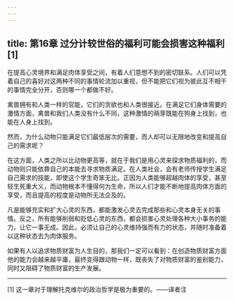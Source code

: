 ```yaml
---
---
---
```

title: 第16章 过分计较世俗的福利可能会损害这种福利 [1]
---

在提高心灵境界和满足肉体享受之间，有着人们意想不到的密切联系。人们可以凭着自己的喜好对这两种不同的事情轮流加以重视，但不能把它们视为彼此互不相干的事情完全分开，否则哪一个都做不好。

禽兽拥有和人类一样的官能，它们的贪欲也和人类很接近。在满足它们身体需要的激情方面，禽兽和我们人类没有什么不同，这种激情的萌芽既能在狗身上找到，也能在人身上找到。

然而，为什么动物只能满足它们最低层次的需要，而人却可以无限地改变和提高自己的需求呢？

在这方面，人类之所以比动物更高等，就在于我们是用心灵来探求物质福利的，而动物则只能依靠自己的本能去寻求物质满足。在人类社会，会有老师传授学生满足自己需求的技能，即使这个学生奇笨无比。正因为人类能够超越肉体的享受，甚至轻生死重大义，而动物根本不懂得何为生命，所以人们才能不断地提高肉体方面的享受，而且提高的程度是动物所无法企及的。

凡是能够充实和扩大心灵的东西，都能激发心灵去完成那些和心灵本身无关的事情。反之，所有能够削弱和贬低心灵的东西，都会损害心灵处理各种大小事务的能力，让它一事无成。因此，必须让自己的心灵维持强而有力的状态，并随时准备着以这种状态去为肉体服务。

如果有人以追求物质财富为人生目的，那我们一定可以看到：在创造物质财富方面他的能力会越来越平庸，最终变得跟动物一样，既丧失了对物质财富的鉴别能力，同时又阻碍了物质财富的生产发展。



* * *



[1] 这一章对于理解托克维尔的政治哲学是极为重要的。——译者注